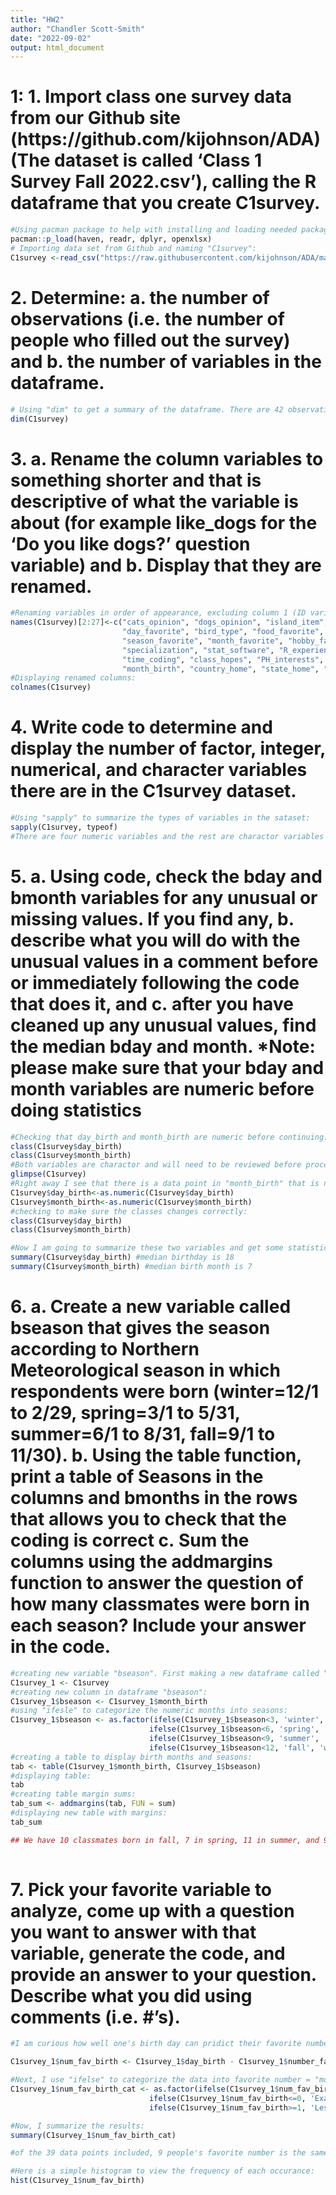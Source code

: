```yaml
---
title: "HW2"
author: "Chandler Scott-Smith"
date: "2022-09-02"
output: html_document
---
```

# 1: 1. Import class one survey data from our Github site (https://github.com/kijohnson/ADA) (The dataset is called ‘Class 1 Survey Fall 2022.csv’), calling the R dataframe that you create C1survey.
```r
#Using pacman package to help with installing and loading needed packages
pacman::p_load(haven, readr, dplyr, openxlsx)
# Importing data set from Github and naming "C1survey":
C1survey <-read_csv("https://raw.githubusercontent.com/kijohnson/ADA/master/Class%201%20Survey%20Fall%202022.csv")
```

# 2. Determine: a. the number of observations (i.e. the number of people who filled out the survey) and b. the number of variables in the dataframe.
```r
# Using "dim" to get a summary of the dataframe. There are 42 observations and 27 variables. This can use be found in the environment tab:
dim(C1survey)
```
# 3. a. Rename the column variables to something shorter and that is descriptive of what the variable is about (for example like_dogs for the ‘Do you like dogs?’ question variable) and b. Display that they are renamed.
```r
#Renaming variables in order of appearance, excluding column 1 (ID variable):
names(C1survey)[2:27]<-c("cats_opinion", "dogs_opinion", "island_item", "slogan",
                         "day_favorite", "bird_type", "food_favorite", "drink_favorite", 
                         "season_favorite", "month_favorite", "hobby_favorite", "degree", 
                         "specialization", "stat_software", "R_experience", "comfort_coding", 
                         "time_coding", "class_hopes", "PH_interests", "number_favorite", "day_birth", 
                         "month_birth", "country_home", "state_home", "city_home", "edu_level") 
#Displaying renamed columns:
colnames(C1survey) 
```

# 4. Write code to determine and display the number of factor, integer, numerical, and character variables there are in the C1survey dataset.
```r
#Using "sapply" to summarize the types of variables in the sataset:
sapply(C1survey, typeof)
#There are four numeric variables and the rest are charactor variables
```
# 5. a. Using code, check the bday and bmonth variables for any unusual or missing values. If you find any, b. describe what you will do with the unusual values in a comment before or immediately following the code that does it, and c. after you have cleaned up any unusual values, find the median bday and month. *Note: please make sure that your bday and month variables are numeric before doing statistics
```r
#Checking that day_birth and month_birth are numeric before continuing:
class(C1survey$day_birth)
class(C1survey$month_birth)
#Both variables are charactor and will need to be reviewed before proceding. Using "glimpse" to get a better idea of what these variables look like:
glimpse(C1survey)
#Right away I see that there is a data point in "month_birth" that is not numeric (October spelled out). This data point and all others like it will need to be dealt with in order to use the variable as numeric. I am going to convert both "day_birth" and "month_birth" to numeric below: 
C1survey$day_birth<-as.numeric(C1survey$day_birth) 
C1survey$month_birth<-as.numeric(C1survey$month_birth) 
#checking to make sure the classes changes correctly:
class(C1survey$day_birth)
class(C1survey$month_birth) 

#Now I am going to summarize these two variables and get some statistics on them:
summary(C1survey$day_birth) #median birthday is 18
summary(C1survey$month_birth) #median birth month is 7

```

# 6. a. Create a new variable called bseason that gives the season according to Northern Meteorological season in which respondents were born (winter=12/1 to 2/29, spring=3/1 to 5/31, summer=6/1 to 8/31, fall=9/1 to 11/30). b. Using the table function, print a table of Seasons in the columns and bmonths in the rows that allows you to check that the coding is correct c. Sum the columns using the addmargins function to answer the question of how many classmates were born in each season? Include your answer in the code.
```r
#creating new variable "bseason". First making a new dataframe called "C1survey_1" to keep orininal intact:
C1survey_1 <- C1survey
#creating new column in dataframe "bseason":
C1survey_1$bseason <- C1survey_1$month_birth
#using "ifesle" to categorize the numeric months into seasons:
C1survey_1$bseason <- as.factor(ifelse(C1survey_1$bseason<3, 'winter',
                               ifelse(C1survey_1$bseason<6, 'spring',
                               ifelse(C1survey_1$bseason<9, 'summer',
                               ifelse(C1survey_1$bseason<12, 'fall', 'winter')))))
#creating a table to display birth months and seasons:
tab <- table(C1survey_1$month_birth, C1survey_1$bseason)
#displaying table:
tab
#creating table margin sums:
tab_sum <- addmargins(tab, FUN = sum)
#displaying new table with margins:
tab_sum

## We have 10 classmates born in fall, 7 in spring, 11 in summer, and 9 in winter                             
                      
```

# 7. Pick your favorite variable to analyze, come up with a question you want to answer with that variable, generate the code, and provide an answer to your question. Describe what you did using comments (i.e. #’s).

```r
#I am curious how well one's birth day can pridict their favorite number. To start, I create a new variable column that equals birthday minus favorite number:

C1survey_1$num_fav_birth <- C1survey_1$day_birth - C1survey_1$number_favorite

#Next, I use "ifelse" to categorize the data into favorite number = "more", "exact", or "less" than birthday
C1survey_1$num_fav_birth_cat <- as.factor(ifelse(C1survey_1$num_fav_birth<=-1, 'More',
                               ifelse(C1survey_1$num_fav_birth<=0, 'Exact',
                               ifelse(C1survey_1$num_fav_birth>=1, 'Less', NA))))

#Now, I summarize the results:
summary(C1survey_1$num_fav_birth_cat)

#of the 39 data points included, 9 people's favorite number is the same as their birthday, for 19 it is less, for 11 it is more. Not too bad! A pretty useful tool for prediction.

#Here is a simple histogram to view the frequency of each occurance:
hist(C1survey_1$num_fav_birth)

```








